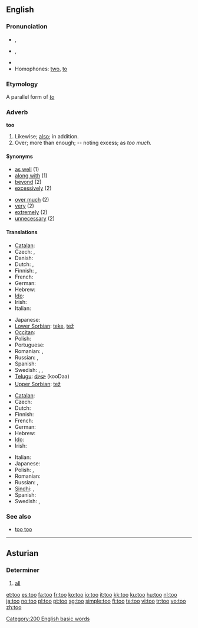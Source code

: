 {{also|to|töö}}
==English==

{{rank|well|many|work|127|too|every|think|life}}

===Pronunciation===
* {{a|UK}} {{IPA|/tuː/}}, {{SAMPA|/tu:/}}
* {{a|US}} {{IPA|/tu/}}, {{SAMPA|/tu/}}
* {{audio|en-us-too.ogg|Audio (US)}}
* Homophones: [[two]], [[to]]

===Etymology===
A parallel form of ''[[to]]''

===Adverb===
'''too'''

# Likewise; [[also]]; in addition.
# Over; more than enough; -- noting excess; as ''too much.''

====Synonyms====
{{top}}
* [[as well]] (1)
* [[along with]] (1)
* [[beyond]] (2)
* [[excessively]] (2)
{{mid}}
* [[over much]] (2)
* [[very]] (2)
* [[extremely]] (2)
* [[unnecessary]] (2)
{{bottom}}

====Translations====
{{trans-top|Likewise}}
* [[Catalan]]: {{t+|ca|també}}
* Czech: {{t+|cs|také}}, {{t+|cs|též}}
* Danish: {{t+|da|Ligeså}}
* Dutch: {{t+|nl|ook}}, {{t+|nl|eveneens}}
* Finnish: {{t+|fi|myös}}, {{t+|fi|-kin}}
* French: {{t+|fr|aussi}}
* German: {{t+|de|auch}}
* Hebrew: {{t-|he|גם כן|tr=gam ken|sc=Hebr}}
* [[Ido]]: {{t+|io|anke|xs=Ido}}
* Irish: {{t|ga|freisin}}
* Italian: {{t+|it|anche}}
{{trans-mid}}
* Japanese: {{t+|ja|も|tr=mo|sc=Jpan}}
* [[Lower Sorbian]]: [[teke]], [[tež]]
* [[Occitan]]: {{t+|oc|tanben|xs=Occitan}}
* Polish: {{t+|pl|też}}
* Portuguese: {{t+|pt|também}}
* Romanian: {{t-|ro|şi}}, {{t+|ro|deasemenea}}
* Russian: {{t+|ru|также|sc=Cyrl}}, {{t+|ru|тоже|sc=Cyrl}}
* Spanish: {{t+|es|también}}
* Swedish: {{t+|sv|också}}, {{t+|sv|även}}, {{t+|sv|med}}
* [[Telugu]]: [[కూడా]] (kooDaa)
* [[Upper Sorbian]]: [[tež]]
{{trans-bottom}}

{{trans-top|more than enough; ''as too much''}}
* [[Catalan]]: {{t+|ca|massa}}
* Czech: {{t+|cs|příliš}}
* Dutch: {{t+|nl|te}}
* Finnish: {{t+|fi|liian}}
* French: {{t+|fr|trop}}
* German: {{t+|de|zu}}
* Hebrew: {{t-|he|מדי|tr=miday|sc=Hebr}}
* [[Ido]]: {{t+|io|tro|xs=Ido}}
* Irish: {{t|ga|ró-}}
{{trans-mid}}
* Italian: {{t+|it|troppo}}
* Japanese: {{t-|ja|過ぎ|tr=sugi|sc=Jpan}}
* Polish: {{t+|pl|zbyt}}, {{t+|pl|za}}
* Romanian: {{t-|ro|prea}}
* Russian: {{t+|ru|чересчур|sc=Cyrl}}, {{t+|ru|слишком|sc=Cyrl}}
* [[Sindhi]]: {{SDchar|هيڪاندو}} {{m}}, {{SDchar|هيڪاندو}} {{f}}
* Spanish: {{t-|es|demasiado}}
* Swedish: {{t+|sv|alltför}}, {{t+|sv|för}}
{{trans-bottom}}

===See also===
* [[too too]] <!--a duplication used to signify great excess-->

[[Category:200 English basic words]]

----

==Asturian==

===Determiner===
{{infl|ast|determiner form|g=n|masculine|tou|feminine|toa|masculine plural|toos|feminine plural|toes}}

# [[all]]

[[et:too]]
[[es:too]]
[[fa:too]]
[[fr:too]]
[[ko:too]]
[[io:too]]
[[it:too]]
[[kk:too]]
[[ku:too]]
[[hu:too]]
[[nl:too]]
[[ja:too]]
[[no:too]]
[[pl:too]]
[[pt:too]]
[[sg:too]]
[[simple:too]]
[[fi:too]]
[[te:too]]
[[vi:too]]
[[tr:too]]
[[vo:too]]
[[zh:too]]
